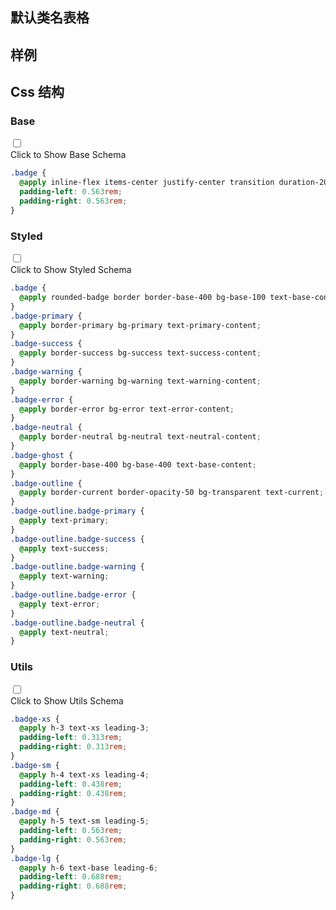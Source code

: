 

## 默认类名表格
  
<CssTable name="badge" />
  
## 样例
  
<Demo></Demo>
  
## Css 结构


### Base

<div className="collapse">
<input type="checkbox" /> 
<div class="collapse-title px-0">
<span class="btn">Click to Show Base Schema</span>
</div>
<div class="collapse-content"> 

```css
.badge {
  @apply inline-flex items-center justify-center transition duration-200 ease-out w-[fit-content] h-5 text-sm leading-5;
  padding-left: 0.563rem;
  padding-right: 0.563rem;
}

```

</div>
</div>



### Styled

<div className="collapse">
<input type="checkbox" /> 
<div class="collapse-title px-0">
<span class="btn">Click to Show Styled Schema</span>
</div>
<div class="collapse-content"> 

```css
.badge {
  @apply rounded-badge border border-base-400 bg-base-100 text-base-content;
}
.badge-primary {
  @apply border-primary bg-primary text-primary-content;
}
.badge-success {
  @apply border-success bg-success text-success-content;
}
.badge-warning {
  @apply border-warning bg-warning text-warning-content;
}
.badge-error {
  @apply border-error bg-error text-error-content;
}
.badge-neutral {
  @apply border-neutral bg-neutral text-neutral-content;
}
.badge-ghost {
  @apply border-base-400 bg-base-400 text-base-content;
}
.badge-outline {
  @apply border-current border-opacity-50 bg-transparent text-current;
}
.badge-outline.badge-primary {
  @apply text-primary;
}
.badge-outline.badge-success {
  @apply text-success;
}
.badge-outline.badge-warning {
  @apply text-warning;
}
.badge-outline.badge-error {
  @apply text-error;
}
.badge-outline.badge-neutral {
  @apply text-neutral;
}

```

</div>
</div>



### Utils

<div className="collapse">
<input type="checkbox" /> 
<div class="collapse-title px-0">
<span class="btn">Click to Show Utils Schema</span>
</div>
<div class="collapse-content"> 

```css
.badge-xs {
  @apply h-3 text-xs leading-3;
  padding-left: 0.313rem;
  padding-right: 0.313rem;
}
.badge-sm {
  @apply h-4 text-xs leading-4;
  padding-left: 0.438rem;
  padding-right: 0.438rem;
}
.badge-md {
  @apply h-5 text-sm leading-5;
  padding-left: 0.563rem;
  padding-right: 0.563rem;
}
.badge-lg {
  @apply h-6 text-base leading-6;
  padding-left: 0.688rem;
  padding-right: 0.688rem;
}

```

</div>
</div>




